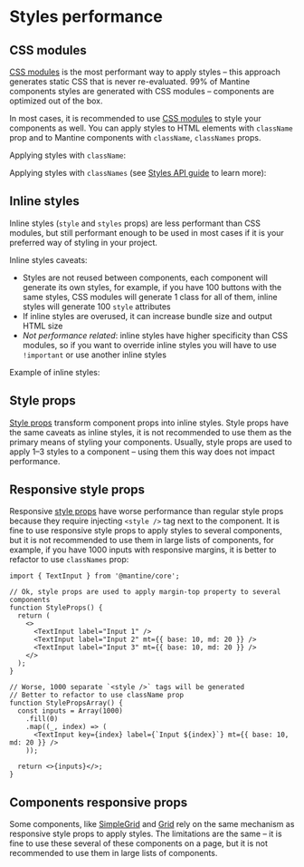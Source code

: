 

# Styles performance

## CSS modules

[CSS modules](/styles/css-modules) is the most performant way to apply styles –
this approach generates static CSS that is never re-evaluated. 99% of Mantine components
styles are generated with CSS modules – components are optimized out of the box.

In most cases, it is recommended to use [CSS modules](/styles/css-modules) to style your components as well.
You can apply styles to HTML elements with `className` prop and to Mantine components with `className`,
`classNames` props.

Applying styles with `className`:

<Demo data={StylesDemos.className} />

Applying styles with `classNames` (see [Styles API guide](/styles/styles-api) to learn more):

<Demo data={StylesDemos.classNames} />

## Inline styles

Inline styles (`style` and `styles` props) are less performant than CSS modules, but still
performant enough to be used in most cases if it is your preferred way of styling in your project.

Inline styles caveats:

- Styles are not reused between components, each component will generate its own styles, for example,
  if you have 100 buttons with the same styles, CSS modules will generate 1 class for all of them,
  inline styles will generate 100 `style` attributes
- If inline styles are overused, it can increase bundle size and output HTML size
- _Not performance related_: inline styles have higher specificity than CSS modules, so if you want
  to override inline styles you will have to use `!important` or use another inline styles

Example of inline styles:

<Demo data={StylesDemos.styles} />

## Style props

[Style props](/styles/style-props) transform component props into inline styles. Style props have
the same caveats as inline styles, it is not recommended to use them as the primary means of styling
your components. Usually, style props are used to apply 1–3 styles to a component – using them
this way does not impact performance.

## Responsive style props

Responsive [style props](/styles/style-props) have worse performance than regular style props
because they require injecting `<style />` tag next to the component. It is fine to use responsive
style props to apply styles to several components, but it is not recommended to use
them in large lists of components, for example, if you have 1000 inputs with responsive margins,
it is better to refactor to use `classNames` prop:

```tsx
import { TextInput } from '@mantine/core';

// Ok, style props are used to apply margin-top property to several components
function StyleProps() {
  return (
    <>
      <TextInput label="Input 1" />
      <TextInput label="Input 2" mt={{ base: 10, md: 20 }} />
      <TextInput label="Input 3" mt={{ base: 10, md: 20 }} />
    </>
  );
}

// Worse, 1000 separate `<style />` tags will be generated
// Better to refactor to use className prop
function StylePropsArray() {
  const inputs = Array(1000)
    .fill(0)
    .map((_, index) => (
      <TextInput key={index} label={`Input ${index}`} mt={{ base: 10, md: 20 }} />
    ));

  return <>{inputs}</>;
}
```

## Components responsive props

Some components, like [SimpleGrid](/components/simple-grid) and [Grid](/components/grid)
rely on the same mechanism as responsive style props to apply styles. The limitations are the same
– it is fine to use these several of these components on a page, but it is not recommended to use
them in large lists of components.
